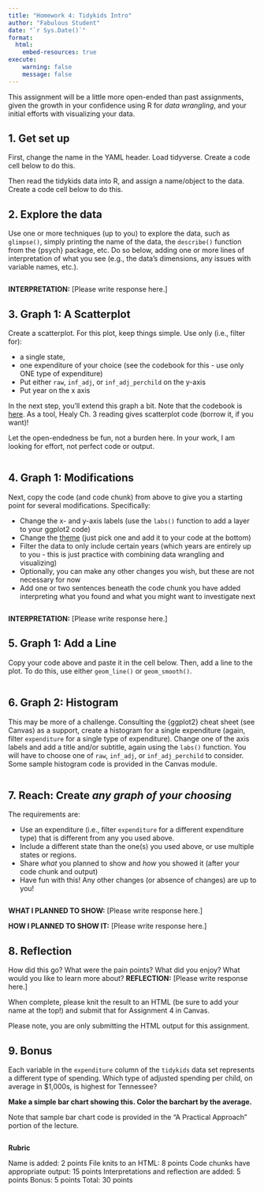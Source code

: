 ```yaml
---
title: "Homework 4: Tidykids Intro"
author: "Fabulous Student"
date: "`r Sys.Date()`"
format:
  html:
    embed-resources: true
execute:
    warning: false
    message: false
---
```


This assignment will be a little more open-ended than past assignments, given the growth in your confidence using R for _data wrangling_, and your initial efforts with visualizing your data.

## 1. Get set up

First, change the name in the YAML header. Load tidyverse. Create a code cell below to do this.

Then read the tidykids data into R, and assign a name/object to the data. Create a code cell below to do this.

## 2. Explore the data

Use one or more techniques (up to you) to explore the data, such as `glimpse()`, simply printing the name of the data, the `describe()` function from the {psych} package, etc. Do so below, adding one or more lines of interpretation of what you see (e.g., the data's dimensions, any issues with variable names, etc.).

```r

```

**INTERPRETATION:** [Please write response here.]

## 3. Graph 1: A Scatterplot

Create a scatterplot. For this plot, keep things simple. Use only (i.e., filter for):

- a single state,
- one expenditure of your choice (see the codebook for this - use only ONE type of expenditure)
- Put either `raw`, `inf_adj`, or `inf_adj_perchild` on the y-axis
- Put year on the x axis

In the next step, you'll extend this graph a bit. Note that the codebook is [here](https://jrosen48.github.io/tidykids/articles/tidykids-codebook.html). As a tool, Healy Ch. 3 reading gives scatterplot code (borrow it, if you want)!

Let the open-endedness be fun, not a burden here. In your work, I am looking for effort, not perfect code or output.

```r

```

## 4. Graph 1: Modifications

Next, copy the code (and code chunk) from above to give you a starting point for several modifications. Specifically:

- Change the x- and y-axis labels (use the `labs()` function to add a layer to your ggplot2 code)
- Change the [theme](https://ggplot2.tidyverse.org/reference/ggtheme.html) (just pick one and add it to your code at the bottom)
- Filter the data to only include certain years (which years are entirely up to you - this is just practice with combining data wrangling and visualizing)
- Optionally, you can make any other changes you wish, but these are not necessary for now
- Add one or two sentences beneath the code chunk you have added interpreting what you found and what you might want to investigate next

```r

```

**INTERPRETATION:** [Please write response here.]

## 5. Graph 1: Add a Line

Copy your code above and paste it in the cell below. Then, add a line to the plot. To do this, use either `geom_line()` or `geom_smooth()`.

```r

```

## 6. Graph 2: Histogram

This may be more of a challenge. Consulting the {ggplot2} cheat sheet (see Canvas) as a support, create a histogram for a single expenditure (again, filter `expenditure` for a single type of expenditure). Change one of the axis labels and add a title and/or subtitle, again using the `labs()` function. You will have to choose one of `raw`, `inf_adj`, or `inf_adj_perchild` to consider. Some sample histogram code is provided in the Canvas module.

```r

```

## 7. Reach: Create _any graph of your choosing_ 

The requirements are:

- Use an expenditure (i.e., filter `expenditure` for a different expenditure type) that is different from any you used above.
- Include a different state than the one(s) you used above, or use multiple states or regions.
- Share _what_ you planned to show and _how_ you showed it (after your code chunk and output)
- Have fun with this! Any other changes (or absence of changes) are up to you!

```r

```

**WHAT I PLANNED TO SHOW:** [Please write response here.]

**HOW I PLANNED TO SHOW IT:** [Please write response here.]

## 8. Reflection
How did this go? What were the pain points? What did you enjoy? What would you like to learn more about? 
**REFLECTION:** [Please write response here.]


When complete, please knit the result to an HTML (be sure to add your name at the top!) and submit that for Assignment 4 in Canvas. 

Please note, you are only submitting the HTML output for this assignment.  

## 9. Bonus

Each variable in the `expenditure` column of the `tidykids` data set represents a different type of spending. Which type of adjusted spending per child, on average in $1,000s, is highest for Tennessee? 

**Make a simple bar chart showing this. Color the barchart by the average.**

Note that sample bar chart code is provided in the "A Practical Approach" portion of the lecture.

```r

```

**Rubric**

Name is added: 2 points
File knits to an HTML: 8 points
Code chunks have appropriate output: 15 points
Interpretations and reflection are added: 5 points
Bonus: 5 points
Total: 30 points
